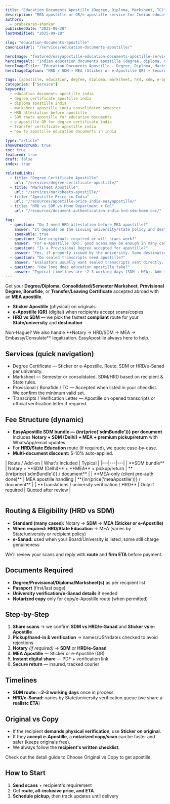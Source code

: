 ```yaml
---
title: "Education Documents Apostille (Degree, Diploma, Marksheet, TC)"
description: "MEA apostille or QR/e-apostille service for Indian education documents — Degree, Diploma, Marksheet, Transcript, Provisional, Bonafide, Transfer Certificate."
authors:
  - prabakaran-shankar
publishedDate: "2025-09-20"
lastModified: "2025-09-28"

slug: "education-documents-apostille"
canonicalUrl: "/services/education-documents-apostille/"

heroImage: "featured/easyapostille-education-documents-apostille-service-india.png"
heroImageAlt: "Indian education documents apostille (degree, diploma, marksheet)"
heroImageTitle: "Education Documents Apostille — Degree, Diploma, Marksheet, TC"
heroImageCaption: "HRD / SDM → MEA (Sticker or e-Apostille QR) → Secure delivery"

tags: [apostille, education, degree, diploma, marksheet, hrd, sdm, e-apostille, MEA]
categories: ["Service"]
keywords:
  - education documents apostille india
  - degree certificate apostille india
  - diploma apostille india
  - marksheet apostille india consolidated semester
  - HRD attestation before apostille
  - SDM route apostille for education documents
  - e apostille QR for degree certificate india
  - transfer certificate apostille india
  - how to apostille education documents in india

type: "article"
showBreadcrumb: true
toc: true
featured: true
draft: false
index: true

relatedLinks:
  - title: "Degree Certificate Apostille"
    url: "/services/degree-certificate-apostille/"
  - title: "Marksheet Apostille"
    url: "/services/marksheets-apostille/"
  - title: "Apostille Price in India"
    url: "/resources/apostille-price-india-easyapostille/"
  - title: "HRD vs SDM vs Home Department + CoC"
    url: "/resources/document-authentication-india-hrd-sdm-home-coc/"

faq:
  - question: "Do I need HRD attestation before MEA apostille?"
    answer: "It depends on the issuing university/state policy and destination requirement. Many cases can go via Notary → SDM → MEA. Some universities/states or evaluators still insist on HRD first. We’ll check your university and advise the fastest compliant route."
    speakable: true
  - question: "Are originals required or will scans work?"
    answer: "For e-Apostille (QR), good scans may be enough in many cases. For Sticker apostille, originals are typically required. Certain states/universities still need originals even for e-Apostille—we’ll confirm after eligibility review."
  - question: "Is a Provisional Degree accepted for apostille?"
    answer: "Yes, if properly issued by the university. Some destinations prefer the final degree; if time-sensitive, we can apostille the provisional and later apostille the final if needed."
  - question: "Do sealed transcripts need apostille?"
    answer: "Evaluators usually want sealed transcripts sent directly. If a foreign authority asks for apostille, we can apostille the transcript (opened and certified) or an official verification letter—case by case."
  - question: "How long does education apostille take?"
    answer: "Typical timelines are ~2–3 working days (SDM → MEA). Add time if HRD or university verification is needed. You get a real ETA before payment."
---
```


Get your <Anchor href="/services/degree-certificate-apostille/">**Degree/Diploma**</Anchor>, <Anchor href="/services/marksheets-apostille">**Consolidated/Semester Marksheet**</Anchor>, **Provisional Degree**, **Bonafide**, or **Transfer/Leaving Certificate** accepted abroad with an **MEA apostille**.

- **Sticker Apostille** (physical) on originals  
- **e-Apostille (QR)** (digital) when recipients accept scans/copies  
- **HRD vs SDM** — we pick the fastest **compliant** route for your **State/university** and **destination**

<CalloutBox type="info">
 Non-Hague? We also handle **Notary → HRD/SDM → MEA → Embassy/Consulate** legalization. <Anchor href="https://easyapostille.in/">EasyApostille</Anchor> always here to help.
</CalloutBox>

## Services (quick navigation)

- <Anchor href="/services/degree-certificate-apostille/">Degree Certificate</Anchor>
  — Sticker or e-Apostille. Route: SDM or HRD/e-Sanad per university.
- <Anchor href="/services/marksheets-apostille/">Marksheet</Anchor>
  — Semester or consolidated. SDM/HRD based on recipient & State rules.
- Provisional / Bonafide / TC
  — Accepted when listed in your checklist. We confirm the minimum valid set.
- Transcripts / Verification Letter
  — Apostille on opened transcripts or official verification letter if required.

## Fee Structure (dynamic)

- **EasyApostille SDM bundle — {inr(price('sdmBundle'))} per document**  
Includes **Notary + SDM (Delhi) + MEA + premium pickup/return** with WhatsApp/email updates.
- For **HRD/State Education** route (if required), we quote case-by-case.  
- **Multi-document discount:** 5-10% auto-applied.

<Table>
| Route / Add-on | What's included | Typical |
|---|---|---|
| **SDM bundle** | Notary + **SDM (Delhi)** + **MEA** + pickup/return | **{inr(price('sdmBundle'))} / document** |
| **MEA-only (client pre-auth done)** | MEA apostille handling | **{inr(price('meaApostille'))} / document** |
| **Translations / university verification / HRD** | Only if required | Quoted after review |
</Table>

## Routing & Eligibility (HRD vs SDM)

- **Standard (many cases):** Notary → **SDM** → **MEA (Sticker or e-Apostille)**  
- **When required:** **HRD/State Education** → MEA (varies by State/university or recipient policy)  
- **e-Sanad:** used when your Board/University is listed; some still charge genuineness

We'll review your scans and reply with **route** and **firm ETA** before payment.


## Documents Required

- **Degree/Provisional/Diploma/Marksheet(s)** as per recipient list  
- **Passport** (first/last page)  
- **University verification/e-Sanad details** if needed  
- **Notarized copy** only for copy/e-Apostille route (when permitted)

## Step-by-Step

1. **Share scans** → we confirm **SDM vs HRD/e-Sanad** and **Sticker vs e-Apostille**  
2. **Pickup/hand-in & verification** → names/USN/dates checked to avoid rejections  
3. **Notary** *(if required)* → **SDM** or **HRD/e-Sanad**  
4. **MEA Apostille** — Sticker or e-Apostille (QR)  
5. **Instant digital share** — PDF + verification link  
6. **Secure return** — insured, tracked courier

## Timelines

- **SDM route:** ~**2-3 working days** once in process  
- **HRD/e-Sanad:** varies by State/university verification queue (we share a **realistc ETA**)

## Original vs Copy

- If the recipient **demands physical verification**, use **Sticker on original**.  
- If they **accept e-Apostille**, a **notarized copy/scan** can be faster and safer (keeps originals free).  
- We always follow the **recipient's written checklist**.

Check out the detail guide to <Anchor href="/resources/apostille-on-original-vs-copy-certificate-india/">Choose Original vs Copy to get apostille</Anchor>.

## How to Start

1. **Send scans** + recipient's requirement  
2. Get **route, all-inclusive price, and ETA**  
3. **Schedule pickup**, then track updates until delivery
